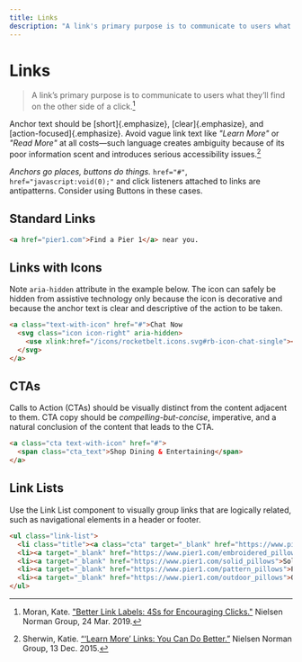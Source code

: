 ```yaml
---
title: Links
description: "A link's primary purpose is to communicate to users what they'll find on the other side of a click."
---
```



# Links
> A link’s primary purpose is to communicate to users what they’ll find on the
> other side of a click.[^1]

Anchor text should be [short]{.emphasize}, [clear]{.emphasize}, and
[action-focused]{.emphasize}. Avoid vague link text like *"Learn More"* or
*"Read More"* at all costs—such language creates ambiguity because of its poor
information scent and introduces serious accessibility issues.[^2]

_Anchors go places, buttons do things._ `href="#"`, `href="javascript:void(0);"`
and click listeners attached to links are antipatterns. Consider using <Link
to="/components/actions-and-feedback/buttons">Buttons</Link> in these
cases.

## Standard Links
```html
<a href="pier1.com">Find a Pier 1</a> near you.
```

## Links with Icons
Note `aria-hidden` attribute in the example below. The icon can safely be hidden
from assistive technology only because the icon is decorative and because the
anchor text is clear and descriptive of the action to be taken.

```html
<a class="text-with-icon" href="#">Chat Now
  <svg class="icon icon-right" aria-hidden>
    <use xlink:href="/icons/rocketbelt.icons.svg#rb-icon-chat-single"></use>
  </svg>
</a>
```

## CTAs
Calls to Action (CTAs) should be visually distinct from the content adjacent to
them. CTA copy should be _compelling-but-concise_, imperative, and a natural
conclusion of the content that leads to the CTA.

```html
<a class="cta text-with-icon" href="#">
  <span class="cta_text">Shop Dining & Entertaining</span>
</a>
```

## Link Lists
Use the Link List component to visually group links that are logically
related, such as navigational elements in a header or footer.
```html
<ul class="link-list">
  <li class="title"><a class="cta" target="_blank" href="https://www.pier1.com/pillows">Pillows</a></li>
  <li><a target="_blank" href="https://www.pier1.com/embroidered_pillows">Textured & Embellished Pillows</a></li>
  <li><a target="_blank" href="https://www.pier1.com/solid_pillows">Solid Pillows</a></li>
  <li><a target="_blank" href="https://www.pier1.com/pattern_pillows">Patterned Pillows</a></li>
  <li><a target="_blank" href="https://www.pier1.com/outdoor_pillows">Outdoor Pillows</a></li>
</ul>
```

[^1]: Moran, Kate. ["Better Link Labels: 4Ss for Encouraging Clicks."](https://www.nngroup.com/articles/better-link-labels/)
      Nielsen Norman Group, 24 Mar. 2019.
[^2]: Sherwin, Katie. [“‘Learn More’ Links: You Can Do Better.”](https://www.nngroup.com/articles/learn-more-links/)
      Nielsen Norman Group, 13 Dec. 2015.
